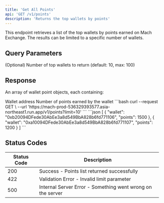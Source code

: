 ```yaml
---
title: 'Get All Points'
api: 'GET /v1/points'
description: 'Returns the top wallets by points'
---
```


This endpoint retrieves a list of the top wallets by points earned on Mach Exchange. The results can be limited to a specific number of wallets.

## Query Parameters

<ParamField query="limit" type="integer">
  (Optional) Number of top wallets to return (default: 10, max: 100)
</ParamField>

## Response

An array of wallet point objects, each containing:

<ResponseField name="wallet" type="string">
  Wallet address
</ResponseField>

<ResponseField name="points" type="number">
  Number of points earned by the wallet
</ResponseField>

<RequestExample>
```bash
curl --request GET \
  --url 'https://mach-prod-536329393577.asia-northeast1.run.app/v1/points?limit=10'
```
</RequestExample>

<ResponseExample>
```json
[
  {
    "wallet": "0xb20094DFede30AbEe3a8d549BbA828b6fd771106",
    "points": 1500
  },
  {
    "wallet": "0xa10094DFede30AbEe3a8d549BbA828b6fd771107",
    "points": 1200
  }
]
```
</ResponseExample>

## Status Codes

| Status Code | Description |
|-------------|-------------|
| 200 | Success - Points list returned successfully |
| 422 | Validation Error - Invalid limit parameter |
| 500 | Internal Server Error - Something went wrong on the server |
